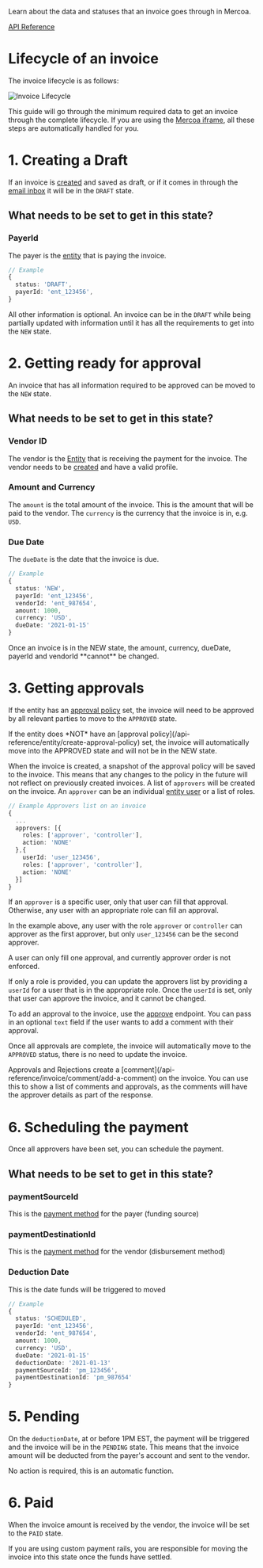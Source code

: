 Learn about the data and statuses that an invoice goes through in Mercoa.


[API Reference](/api-reference/invoice)

# Lifecycle of an invoice

The invoice lifecycle is as follows:

![Invoice Lifecycle](https://i.ibb.co/n7RckML/invoice-lifecycle.png)

This guide will go through the minimum required data to get an invoice through the complete lifecycle.
If you are using the [Mercoa iframe](/ui-quick-start), all these steps are automatically handled for you.

# 1. Creating a Draft

If an invoice is [created](/api-reference/invoice/create-invoice) and saved as draft, or if it comes in through the [email inbox](/guides/email-inbox) it will be in the `DRAFT` state.

## What needs to be set to get in this state?

### PayerId

The payer is the [entity](/concepts/entities) that is paying the invoice.

```ts
// Example
{
  status: 'DRAFT',
  payerId: 'ent_123456',
}
```

All other information is optional. An invoice can be in the `DRAFT` while being partially updated with information until it has all the requirements to get into the `NEW` state.

# 2. Getting ready for approval

An invoice that has all information required to be approved can be moved to the `NEW` state.

## What needs to be set to get in this state?

### Vendor ID

The vendor is the [Entity](/entities) that is receiving the payment for the invoice. The vendor needs to be [created](/api-reference/entity/create-entity)
and have a valid profile.

### Amount and Currency

The `amount` is the total amount of the invoice. This is the amount that will be paid to the vendor. The `currency` is the currency that the invoice is in, e.g. `USD`.

### Due Date

The `dueDate` is the date that the invoice is due.

```ts
// Example
{
  status: 'NEW',
  payerId: 'ent_123456',
  vendorId: 'ent_987654',
  amount: 1000,
  currency: 'USD',
  dueDate: '2021-01-15'
}
```


<Callout intent="info">
  Once an invoice is in the NEW state, the amount, currency, dueDate, payerId and
  vendorId **cannot** be changed.
</Callout>

# 3. Getting approvals

If the entity has an [approval policy](/api-reference/entity/approval-policy/create-an-approval-policy) set, the invoice will need to be approved by all relevant parties to move to the `APPROVED` state.


<Callout intent="info">
  If the entity does *NOT* have an [approval
  policy](/api-reference/entity/create-approval-policy) set, the invoice will
  automatically move into the APPROVED state and will not be in the NEW
  state.
</Callout>

<br />

When the invoice is created, a snapshot of the approval policy will be saved to the invoice. This means that any changes to the policy in the future will not reflect on previously created invoices.
A list of `approvers` will be created on the invoice. An `approver` can be an individual [entity user](/api-reference/entity/user/get-all-entity-users) or a list of roles.

```ts
// Example Approvers list on an invoice
{
  ...
  approvers: [{
    roles: ['approver', 'controller'],
    action: 'NONE'
  },{
    userId: 'user_123456',
    roles: ['approver', 'controller'],
    action: 'NONE'
  }]
}
```

If an `approver` is a specific user, only that user can fill that approval. Otherwise, any user with an appropriate role can fill an approval.

In the example above, any user with the role `approver` or `controller` can approver as the first approver, but only `user_123456` can be the second approver.

A user can only fill one approval, and currently approver order is not enforced.

If only a role is provided, you can update the approvers list by providing a `userId` for a user that is in the appropriate role. Once the `userId` is set, only that user can approve the invoice, and it cannot be changed.

To add an approval to the invoice, use the [approve](/api-reference/invoice/approval/approve-invoice) endpoint. You can pass in an optional `text` field if the user wants to add a comment with their approval.

Once all approvals are complete, the invoice will automatically move to the `APPROVED` status, there is no need to update the invoice.

<Callout intent="info">
  Approvals and Rejections create a [comment](/api-reference/invoice/comment/add-a-comment) on
  the invoice. You can use this to show a list of comments and approvals, as the
  comments will have the approver details as part of the response.
</Callout>

# 6. Scheduling the payment

Once all approvers have been set, you can schedule the payment.

## What needs to be set to get in this state?

### paymentSourceId

This is the [payment method](/api-reference/entity/payment-method) for the payer (funding source)

### paymentDestinationId

This is the [payment method](/api-reference/entity/payment-method) for the vendor (disbursement method)

### Deduction Date

This is the date funds will be triggered to moved

```ts
// Example
{
  status: 'SCHEDULED',
  payerId: 'ent_123456',
  vendorId: 'ent_987654',
  amount: 1000,
  currency: 'USD',
  dueDate: '2021-01-15'
  deductionDate: '2021-01-13'
  paymentSourceId: 'pm_123456',
  paymentDestinationId: 'pm_987654'
}
```

# 5. Pending

On the `deductionDate`, at or before 1PM EST, the payment will be triggered and the invoice will be in the `PENDING` state. This means that the invoice amount will be deducted from the payer's account and sent to the vendor.

No action is required, this is an automatic function.

# 6. Paid

When the invoice amount is received by the vendor, the invoice will be set to the `PAID` state.

<Callout intent="info">
  If you are using custom payment rails, you are responsible for moving the
  invoice into this state once the funds have settled.
</Callout>